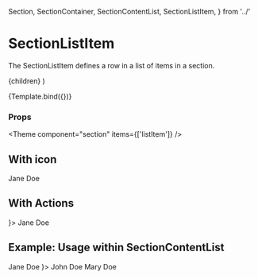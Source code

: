   Section,
  SectionContainer,
  SectionContentList,
  SectionListItem,
} from '../'

<Meta title="Components/Section/SectionListItem" component={SectionListItem} />

# SectionListItem

The SectionListItem defines a row in a list of items in a section.

  <SectionListItem>{children}</SectionListItem>
)

<Canvas>
  <Story name="Default" args={{ children: 'Jane Doe' }}>
    {Template.bind({})}
  </Story>
</Canvas>

### Props

<ArgsTable story="Default" />



<Theme component="section" items={['listItem']} />

## With icon

<Canvas>
  <Story name="With icon">
    <SectionListItem withIcon>
      Jane Doe
    </SectionListItem>
  </Story>
</Canvas>

## With Actions

<Canvas>
  <Story name="With actions">
    <SectionListItem actionsArea={
      <ButtonIcon
        icon={IconEditOutlinedFilled}
        variant={ButtonVariant.Transparent}
        tone={Tone.Neutral}
        size={Size.Sm}
      />
    }>
      Jane Doe
    </SectionListItem>
  </Story>
</Canvas>

## Example: Usage within SectionContentList

<Canvas>
  <Story name="Usage within Section">
    <Section>
      <SectionContainer>
        <SectionContentList>
          <SectionListItem>Jane Doe</SectionListItem>
          <SectionListItem actionsArea={
              <ButtonIcon
                icon={IconEditOutlinedFilled}
                variant={ButtonVariant.Transparent}
                tone={Tone.Neutral}
                size={Size.Sm}
              />
            }>
              John Doe
            </SectionListItem>
          <SectionListItem>Mary Doe</SectionListItem>
        </SectionContentList>
      </SectionContainer>
    </Section>
  </Story>
</Canvas>
